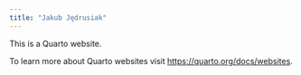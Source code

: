 ```yaml
---
title: "Jakub Jędrusiak"
---
```


This is a Quarto website.

To learn more about Quarto websites visit <https://quarto.org/docs/websites>.
